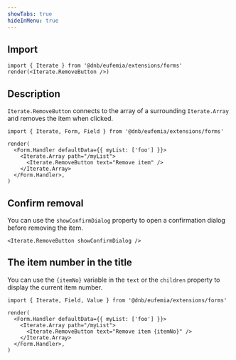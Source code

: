 ```yaml
---
showTabs: true
hideInMenu: true
---
```


## Import

```tsx
import { Iterate } from '@dnb/eufemia/extensions/forms'
render(<Iterate.RemoveButton />)
```

## Description

`Iterate.RemoveButton` connects to the array of a surrounding `Iterate.Array` and removes the item when clicked.

```tsx
import { Iterate, Form, Field } from '@dnb/eufemia/extensions/forms'

render(
  <Form.Handler defaultData={{ myList: ['foo'] }}>
    <Iterate.Array path="/myList">
      <Iterate.RemoveButton text="Remove item" />
    </Iterate.Array>
  </Form.Handler>,
)
```

## Confirm removal

You can use the `showConfirmDialog` property to open a confirmation dialog before removing the item.

```tsx
<Iterate.RemoveButton showConfirmDialog />
```

## The item number in the title

You can use the `{itemNo}` variable in the `text` or the `children` property to display the current item number.

```tsx
import { Iterate, Field, Value } from '@dnb/eufemia/extensions/forms'

render(
  <Form.Handler defaultData={{ myList: ['foo'] }}>
    <Iterate.Array path="/myList">
      <Iterate.RemoveButton text="Remove item {itemNo}" />
    </Iterate.Array>
  </Form.Handler>,
)
```
